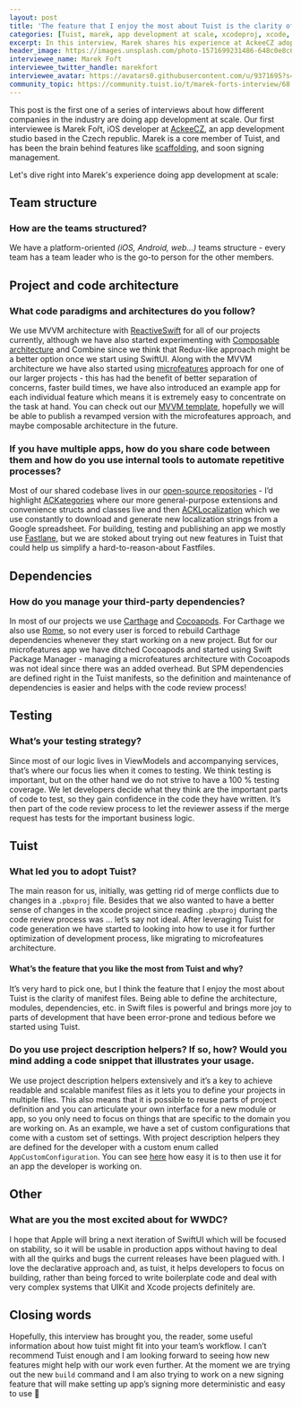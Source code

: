 ```yaml
---
layout: post
title: 'The feature that I enjoy the most about Tuist is the clarity of manifest files - Marek Fořt'
categories: [Tuist, marek, app development at scale, xcodeproj, xcode, swift]
excerpt: In this interview, Marek shares his experience at AckeeCZ adopting the Microfeatures architecture and how they use Tuist to codify the structure of their projects. He also talks about his stance regarding the usage of third-party dependencies, as how they approach testing to deliver code fast and with confidence.
header_image: https://images.unsplash.com/photo-1571699231486-648c0e8c6eaa?ixlib=rb-1.2.1&ixid=eyJhcHBfaWQiOjEyMDd9&auto=format&fit=crop&w=1969&q=80
interviewee_name: Marek Fořt
interviewee_twitter_handle: marekfort
interviewee_avatar: https://avatars0.githubusercontent.com/u/9371695?s=460&u=c41f3b4590e74724c1a2972606d3c8ef321ef4b2&v=4
community_topic: https://community.tuist.io/t/marek-forts-interview/68
---
```


This post is the first one of a series of interviews about how different companies in the industry are doing app development at scale.
Our first interviewee is Marek Fořt, iOS developer at [AckeeCZ](https://www.ackee.cz/en), an app development studio based in the Czech republic.
Marek is a core member of Tuist, and has been the brain behind features like [scaffolding](/docs/commands/scaffold/), and soon signing management.

Let's dive right into Marek's experience doing app development at scale:

## Team structure

### How are the teams structured?

We have a platform-oriented _(iOS, Android, web...)_ teams structure - every team has a team leader who is the go-to person for the other members.

## Project and code architecture

### What code paradigms and architectures do you follow?

We use MVVM architecture with [ReactiveSwift](https://github.com/ReactiveCocoa/ReactiveSwift) for all of our projects currently, although we have also started experimenting with [Composable architecture](https://github.com/pointfreeco/swift-composable-architecture) and Combine since we think that Redux-like approach might be a better option once we start using SwiftUI. Along with the MVVM architecture we have also started using [microfeatures](/docs/architectures/microfeatures/) approach for one of our larger projects - this has had the benefit of better separation of concerns, faster build times, we have also introduced an example app for each individual feature which means it is extremely easy to concentrate on the task at hand. You can check out our [MVVM template](https://github.com/AckeeCZ/iOS-MVVM-ProjectTemplate/), hopefully we will be able to publish a revamped version with the microfeatures approach, and maybe composable architecture in the future.

### If you have multiple apps, how do you share code between them and how do you use internal tools to automate repetitive processes?

Most of our shared codebase lives in our [open-source repositories](https://github.com/orgs/AckeeCZ/teams/ios/repositories) - I’d highlight [ACKategories](https://github.com/AckeeCZ/ACKategories) where our more general-purpose extensions and convenience structs and classes live and then [ACKLocalization](https://github.com/AckeeCZ/ACKLocalization) which we use constantly to download and generate new localization strings from a Google spreadsheet. For building, testing and publishing an app we mostly use [Fastlane](https://fastlane.tools), but we are stoked about trying out new features in Tuist that could help us simplify a hard-to-reason-about Fastfiles.

## Dependencies

### How do you manage your third-party dependencies?

In most of our projects we use [Carthage](https://github.com/carthage) and [Cocoapods](https://cocoapods.org). For Carthage we also use [Rome](https://github.com/tmspzz/Rome/), so not every user is forced to rebuild Carthage dependencies whenever they start working on a new project. But for our microfeatures app we have ditched Cocoapods and started using Swift Package Manager - managing a microfeatures architecture with Cocoapods was not ideal since there was an added overhead. But SPM dependencies are defined right in the Tuist manifests, so the definition and maintenance of dependencies is easier and helps with the code review process!

## Testing

### What’s your testing strategy?

Since most of our logic lives in ViewModels and accompanying services, that’s where our focus lies when it comes to testing. We think testing is important, but on the other hand we do not strive to have a 100 % testing coverage. We let developers decide what they think are the important parts of code to test, so they gain confidence in the code they have written. It’s then part of the code review process to let the reviewer assess if the merge request has tests for the important business logic.

## Tuist

### What led you to adopt Tuist?

The main reason for us, initially, was getting rid of merge conflicts due to changes in a `.pbxproj` file. Besides that we also wanted to have a better sense of changes in the xcode project since reading `.pbxproj` during the code review process was … let’s say not ideal. After leveraging Tuist for code generation we have started to looking into how to use it for further optimization of development process, like migrating to microfeatures architecture.

#### What’s the feature that you like the most from Tuist and why?

It’s very hard to pick one, but I think the feature that I enjoy the most about Tuist is the clarity of manifest files. Being able to define the architecture, modules, dependencies, etc. in Swift files is powerful and brings more joy to parts of development that have been error-prone and tedious before we started using Tuist.

### Do you use project description helpers? If so, how? Would you mind adding a code snippet that illustrates your usage.

We use project description helpers extensively and it’s a key to achieve readable and scalable manifest files as it lets you to define your projects in multiple files. This also means that it is possible to reuse parts of project definition and you can articulate your own interface for a new module or app, so you only need to focus on things that are specific to the domain you are working on. As an example, we have a set of custom configurations that come with a custom set of settings. With project description helpers they are defined for the developer with a custom enum called `AppCustomConfiguration`. You can see [here](https://github.com/AckeeCZ/iOS-MVVM-ProjectTemplate/blob/master/Tuist/ProjectDescriptionHelpers/Project%2BTemplates.swift#L5) how easy it is to then use it for an app the developer is working on.

## Other

### What are you the most excited about for WWDC?

I hope that Apple will bring a next iteration of SwiftUI which will be focused on stability, so it will be usable in production apps without having to deal with all the quirks and bugs the current releases have been plagued with. I love the declarative approach and, as tuist, it helps developers to focus on building, rather than being forced to write boilerplate code and deal with very complex systems that UIKit and Xcode projects definitely are.

## Closing words

Hopefully, this interview has brought you, the reader, some useful information about how tuist might fit into your team’s workflow. I can’t recommend Tuist enough and I am looking forward to seeing how new features might help with our work even further. At the moment we are trying out the new `build` command and I am also trying to work on a new signing feature that will make setting up app’s signing more deterministic and easy to use 🎉
